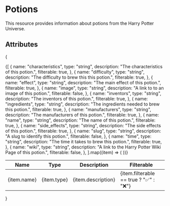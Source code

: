 # Potions
This resource provides information about potions from the Harry Potter Universe.

## Attributes
{
<table>
  <thead>
    <tr>
      <th>Name</th>
      <th>Type</th>
      <th>Description</th>
      <th>Filterable</th>
    </tr>
  </thead>
  <tbody>
    {[
      {
        name: "characteristics",
        type: "string",
        description: "The characteristics of this potion.",
        filterable: true,
      },
      {
        name: "difficulty",
        type: "string",
        description: "The difficulty to brew this this potion.",
        filterable: true,
      },
      {
        name: "effect",
        type: "string",
        description: "The main effect of this potion.",
        filterable: true,
      },
      {
        name: "image",
        type: "string",
        description: "A link to to an image of this potion.",
        filterable: false,
      },
      {
        name: "inventors",
        type: "string",
        description: "The inventors of this potion.",
        filterable: true,
      },
      {
        name: "ingredients",
        type: "string",
        description: "The ingredients needed to brew this potion.",
        filterable: true,
      },
      {
        name: "manufacturers",
        type: "string",
        description: "The manufacturers of this potion.",
        filterable: true,
      },
      {
        name: "name",
        type: "string",
        description: "The name of this potion.",
        filterable: true,
      },
      {
        name: "side_effects",
        type: "string",
        description: "The side effects of this potion.",
        filterable: true,
      },
      {
        name: "slug",
        type: "string",
        description: "A slug to identify this potion.",
        filterable: false,
      },
      {
        name: "time",
        type: "string",
        description: "The time it takes to brew this potion.",
        filterable: true,
      },
      {
        name: "wiki",
        type: "string",
        description: "A link to the Harry Potter Wiki Page of this potion.",
        filterable: false,
      },
    ].map((item) => (
      <tr key={item.name}>
        <td>{item.name}</td>
        <td>{item.type}</td>
        <td>{item.description}</td>
        <td>{item.filterable == true ? "✅" : "❌"}</td>
      </tr>
    ))}
  </tbody>
</table>
}
